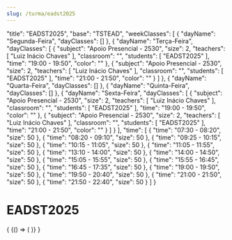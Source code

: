 ```yaml
---
slug: /turma/eadst2025
---
```


  "title": "EADST2025",
  "base": "TSTEAD",
  "weekClasses": [
    {
      "dayName": "Segunda-Feira",
      "dayClasses": []
    },
    {
      "dayName": "Terça-Feira",
      "dayClasses": [
        {
          "subject": "Apoio Presencial - 2530",
          "size": 2,
          "teachers": [
            "Luiz Inácio Chaves"
          ],
          "classroom": "",
          "students": [
            "EADST2025"
          ],
          "time": "19:00 - 19:50",
          "color": ""
        },
        {
          "subject": "Apoio Presencial - 2530",
          "size": 2,
          "teachers": [
            "Luiz Inácio Chaves"
          ],
          "classroom": "",
          "students": [
            "EADST2025"
          ],
          "time": "21:00 - 21:50",
          "color": ""
        }
      ]
    },
    {
      "dayName": "Quarta-Feira",
      "dayClasses": []
    },
    {
      "dayName": "Quinta-Feira",
      "dayClasses": []
    },
    {
      "dayName": "Sexta-Feira",
      "dayClasses": [
        {
          "subject": "Apoio Presencial - 2530",
          "size": 2,
          "teachers": [
            "Luiz Inácio Chaves"
          ],
          "classroom": "",
          "students": [
            "EADST2025"
          ],
          "time": "19:00 - 19:50",
          "color": ""
        },
        {
          "subject": "Apoio Presencial - 2530",
          "size": 2,
          "teachers": [
            "Luiz Inácio Chaves"
          ],
          "classroom": "",
          "students": [
            "EADST2025"
          ],
          "time": "21:00 - 21:50",
          "color": ""
        }
      ]
    }
  ],
  "time": [
    {
      "time": "07:30 - 08:20",
      "size": 50
    },
    {
      "time": "08:20 - 09:10",
      "size": 50
    },
    {
      "time": "09:25 - 10:15",
      "size": 50
    },
    {
      "time": "10:15 - 11:05",
      "size": 50
    },
    {
      "time": "11:05 - 11:55",
      "size": 50
    },
    {
      "time": "13:10 - 14:00",
      "size": 50
    },
    {
      "time": "14:00 - 14:50",
      "size": 50
    },
    {
      "time": "15:05 - 15:55",
      "size": 50
    },
    {
      "time": "15:55 - 16:45",
      "size": 50
    },
    {
      "time": "16:45 - 17:35",
      "size": 50
    },
    {
      "time": "19:00 - 19:50",
      "size": 50
    },
    {
      "time": "19:50 - 20:40",
      "size": 50
    },
    {
      "time": "21:00 - 21:50",
      "size": 50
    },
    {
      "time": "21:50 - 22:40",
      "size": 50
    }
  ]
}

# EADST2025

<div>
  {
    <BrowserOnly>
      {() => (
        <Grid
          title={data.title}
          weekClasses={data.weekClasses}
          time={data.time}
        />
      )}
    </BrowserOnly>
  }
</div>
